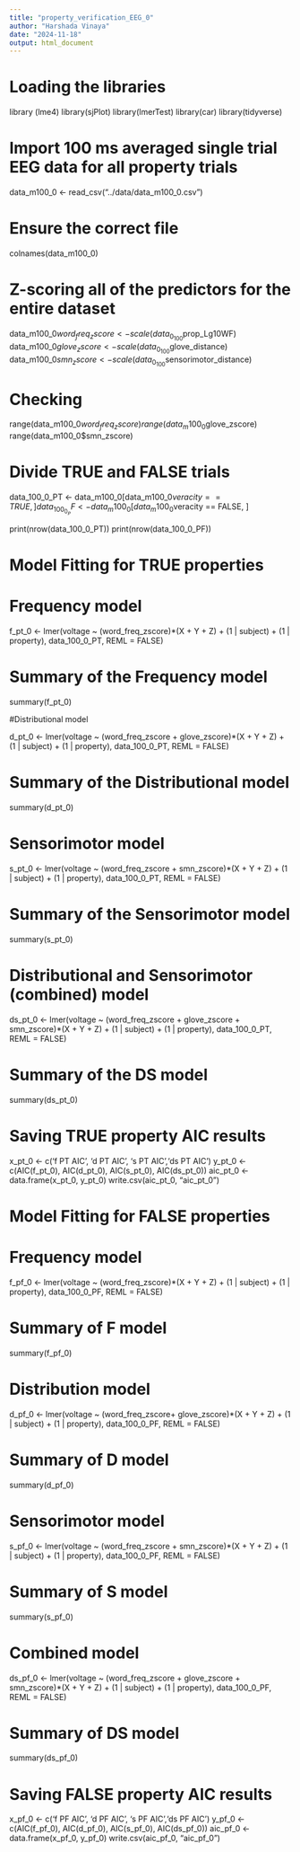 ```yaml
---
title: "property_verification_EEG_0"
author: "Harshada Vinaya"
date: "2024-11-18"
output: html_document
---
```


# Loading the libraries 
library (lme4)
library(sjPlot)
library(lmerTest)
library(car)
library(tidyverse)

# Import 100 ms averaged single trial EEG data for all property trials
data_m100_0 <- read_csv("../data/data_m100_0.csv")

# Ensure the correct file
colnames(data_m100_0)

# Z-scoring all of the predictors for the entire dataset

data_m100_0$word_freq_zscore <- scale(data_0_100$prop_Lg10WF)
data_m100_0$glove_zscore <- scale(data_0_100$glove_distance)
data_m100_0$smn_zscore <- scale(data_0_100$sensorimotor_distance)


# Checking
range(data_m100_0$word_freq_zscore)
range(data_m100_0$glove_zscore)
range(data_m100_0$smn_zscore)

# Divide TRUE and FALSE trials
data_100_0_PT <- data_m100_0[data_m100_0$veracity == TRUE, ]
data_100_0_PF <- data_m100_0[data_m100_0$veracity == FALSE, ]

print(nrow(data_100_0_PT))
print(nrow(data_100_0_PF))

###########################################################################

# Model Fitting for TRUE properties #

# Frequency model

f_pt_0 <- lmer(voltage ~ (word_freq_zscore)*(X + Y + Z) 
                + (1 | subject) 
                + (1 | property), 
                data_100_0_PT, REML = FALSE)

# Summary of the Frequency model 
summary(f_pt_0)

#Distributional model

d_pt_0 <- lmer(voltage ~ (word_freq_zscore + glove_zscore)*(X + Y + Z) 
                + (1 | subject) 
                + (1 | property), 
                data_100_0_PT, REML = FALSE)

# Summary of the Distributional model
summary(d_pt_0)


# Sensorimotor model

s_pt_0 <- lmer(voltage ~ (word_freq_zscore + smn_zscore)*(X + Y + Z) 
                + (1 | subject) 
                + (1 | property), 
                data_100_0_PT, REML = FALSE)

# Summary of the Sensorimotor model
summary(s_pt_0)

# Distributional and Sensorimotor (combined) model

ds_pt_0 <- lmer(voltage ~ (word_freq_zscore + 
                              glove_zscore + 
                              smn_zscore)*(X + Y + Z) 
                 + (1 | subject) 
                 + (1 | property), 
                 data_100_0_PT, REML = FALSE)

# Summary of the DS model
summary(ds_pt_0)


###############################################################

# Saving TRUE property AIC results

x_pt_0 <- c('f PT AIC', 'd PT AIC', 's PT AIC','ds PT AIC')
y_pt_0 <- c(AIC(f_pt_0), AIC(d_pt_0), AIC(s_pt_0), AIC(ds_pt_0))
aic_pt_0 <- data.frame(x_pt_0, y_pt_0)
write.csv(aic_pt_0, "aic_pt_0")

############################################################################

# Model Fitting for FALSE properties

# Frequency model

f_pf_0 <- lmer(voltage ~ (word_freq_zscore)*(X + Y + Z) 
                + (1 | subject) 
                + (1 | property), 
                data_100_0_PF, REML = FALSE)

# Summary of F model
summary(f_pf_0)


# Distribution model

d_pf_0 <- lmer(voltage ~ (word_freq_zscore+ glove_zscore)*(X + Y + Z) 
                + (1 | subject) 
                + (1 | property), 
                data_100_0_PF, REML = FALSE)

# Summary of D model
summary(d_pf_0)


# Sensorimotor model

s_pf_0 <- lmer(voltage ~ (word_freq_zscore + smn_zscore)*(X + Y + Z) 
                + (1 | subject) 
                + (1 | property), 
                data_100_0_PF, REML = FALSE)

# Summary of S model
summary(s_pf_0)


# Combined model

ds_pf_0 <- lmer(voltage ~ (word_freq_zscore +
                              glove_zscore + 
                              smn_zscore)*(X + Y + Z) 
                 + (1 | subject) 
                 + (1 | property), 
                 data_100_0_PF, REML = FALSE)

# Summary of DS model
summary(ds_pf_0)

# Saving FALSE property AIC results

x_pf_0 <- c('f PF AIC', 'd PF AIC', 's PF AIC','ds PF AIC')
y_pf_0 <- c(AIC(f_pf_0), AIC(d_pf_0), AIC(s_pf_0), AIC(ds_pf_0))
aic_pf_0 <- data.frame(x_pf_0, y_pf_0)
write.csv(aic_pf_0, "aic_pf_0")
